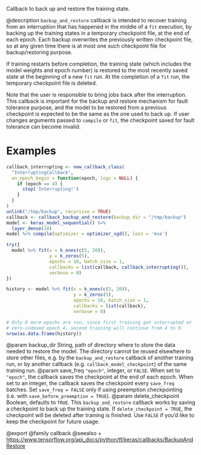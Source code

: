 Callback to back up and restore the training state.

@description
`backup_and_restore` callback is intended to recover training from an
interruption that has happened in the middle of a `fit` execution, by
backing up the training states in a temporary checkpoint file, at the end of
each epoch. Each backup overwrites the previously written checkpoint file,
so at any given time there is at most one such checkpoint file for
backup/restoring purpose.

If training restarts before completion, the training state (which includes
the model weights and epoch number) is restored to the most recently saved
state at the beginning of a new `fit` run. At the completion of a
`fit` run, the temporary checkpoint file is deleted.

Note that the user is responsible to bring jobs back after the interruption.
This callback is important for the backup and restore mechanism for fault
tolerance purpose, and the model to be restored from a previous checkpoint
is expected to be the same as the one used to back up. If user changes
arguments passed to `compile` or `fit`, the checkpoint saved for fault tolerance
can become invalid.

# Examples


```r
callback_interrupting <- new_callback_class(
  "InterruptingCallback",
  on_epoch_begin = function(epoch, logs = NULL) {
    if (epoch == 4) {
      stop('Interrupting!')
    }
  }
)
unlink("/tmp/backup", recursive = TRUE)
callback <- callback_backup_and_restore(backup_dir = "/tmp/backup")
model <- keras_model_sequential() %>%
  layer_dense(10)
model %>% compile(optimizer = optimizer_sgd(), loss = 'mse')

try({
  model %>% fit(x = k_ones(c(5, 20)),
                y = k_zeros(5),
                epochs = 10, batch_size = 1,
                callbacks = list(callback, callback_interrupting()),
                verbose = 0)
})

history <- model %>% fit(x = k_ones(c(5, 20)),
                         y = k_zeros(5),
                         epochs = 10, batch_size = 1,
                         callbacks = list(callback),
                         verbose = 0)

# Only 6 more epochs are run, since first training got interrupted at
# zero-indexed epoch 4, second training will continue from 4 to 9.
nrow(as.data.frame(history))
```

@param backup_dir String, path of directory where to store the data
    needed to restore the model. The directory
    cannot be reused elsewhere to store other files, e.g. by the
    `backup_and_restore` callback of another training run,
    or by another callback (e.g. `callback_model_checkpoint`)
    of the same training run.
@param save_freq `"epoch"`, integer, or `FALSE`. When set to `"epoch"`,
  the callback saves the checkpoint at the end of each epoch.
  When set to an integer, the callback saves the checkpoint every
  `save_freq` batches. Set `save_freq = FALSE` only if using
  preemption checkpointing (i.e. with `save_before_preemption = TRUE`).
@param delete_checkpoint Boolean, defaults to `TRUE`. This `backup_and_restore`
  callback works by saving a checkpoint to back up the training state.
  If `delete_checkpoint = TRUE`, the checkpoint will be deleted after
  training is finished. Use `FALSE` if you'd like to keep the checkpoint
  for future usage.

@export
@family callback
@seealso
+ <https://www.tensorflow.org/api_docs/python/tf/keras/callbacks/BackupAndRestore>

